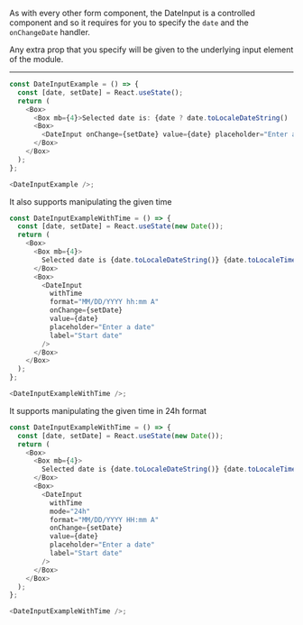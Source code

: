 As with every other form component, the DateInput is a controlled component and so it
requires for you to specify the `date` and the `onChangeDate` handler.

Any extra prop that you specify will be given to the underlying input element of the module.

---

```typescript jsx
const DateInputExample = () => {
  const [date, setDate] = React.useState();
  return (
    <Box>
      <Box mb={4}>Selected date is: {date ? date.toLocaleDateString() : '-'}</Box>
      <Box>
        <DateInput onChange={setDate} value={date} placeholder="Enter a date" label="Start date" />
      </Box>
    </Box>
  );
};

<DateInputExample />;
```

It also supports manipulating the given time

```typescript jsx
const DateInputExampleWithTime = () => {
  const [date, setDate] = React.useState(new Date());
  return (
    <Box>
      <Box mb={4}>
        Selected date is {date.toLocaleDateString()} {date.toLocaleTimeString()}
      </Box>
      <Box>
        <DateInput
          withTime
          format="MM/DD/YYYY hh:mm A"
          onChange={setDate}
          value={date}
          placeholder="Enter a date"
          label="Start date"
        />
      </Box>
    </Box>
  );
};

<DateInputExampleWithTime />;
```

It supports manipulating the given time in 24h format

```typescript jsx
const DateInputExampleWithTime = () => {
  const [date, setDate] = React.useState(new Date());
  return (
    <Box>
      <Box mb={4}>
        Selected date is {date.toLocaleDateString()} {date.toLocaleTimeString()}
      </Box>
      <Box>
        <DateInput
          withTime
          mode="24h"
          format="MM/DD/YYYY HH:mm A"
          onChange={setDate}
          value={date}
          placeholder="Enter a date"
          label="Start date"
        />
      </Box>
    </Box>
  );
};

<DateInputExampleWithTime />;
```
